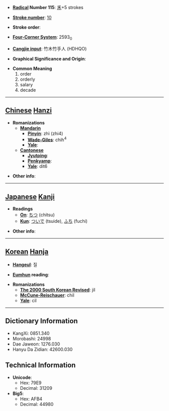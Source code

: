 * '''[[Wiktionary:Chinese radical index| Radical]] Number 115''': [[Wiktionary:Chinese radical index 禾|禾]]+5 strokes

* '''[[Wiktionary:Chinese total strokes index|Stroke number]]''': [[Wiktionary:Chinese total strokes index 10|10]]

* '''Stroke order''': 

* '''[[Wiktionary:Chinese four corner index|Four-Corner System]]''': 2593<sub>0</sub>

* '''[[Wiktionary:Chinese Cangjie index|Cangjie input]]''': 竹木竹手人 (HDHQO)

* '''Graphical Significance and Origin''': 

* '''Common Meaning'''
*#order
*# orderly
*# salary
*# decade


----

== [[Chinese]] [[Hanzi]] ==

* '''Romanizations'''
** '''[[Mandarin]]'''
*** '''[[Pinyin]]''': zhì (zhi4)
*** '''[[Wade-Giles]]''': chih<sup>4</sup>
*** '''[[Yale]]''': 
** '''[[Cantonese]]'''
*** '''[[Jyutping]]''':
*** '''[[Penkyamp]]''': 
*** '''[[Yale]]''': dit6

* '''Other info''': 

----

== [[Japanese]] [[Kanji]] ==

* '''Readings'''
** '''[[On]]''': [[ちつ]] (chitsu)
** '''[[Kun]]''': [[ついで]] (tsuide), [[ふち]] (fuchi)

* '''Other info''':  

----

== [[Korean]] [[Hanja]] ==

* '''[[Hangeul]]''': 질

* '''[[Eumhun]] reading''': 

* '''Romanizations'''
** '''[[The 2000 South Korean Revised Romanization|The 2000 South Korean Revised]]''': jil
** '''[[McCune-Reischauer]]''': chil
** '''[[Yale]]''': cil

----

== Dictionary Information ==

* KangXi: 0851.340
* Morobashi: 24998
* Dae Jaweon: 1276.030
* Hanyu Da Zidian: 42600.030

== Technical Information ==

* '''Unicode''':
** Hex: 79E9
** Decimal: 31209
* '''Big5''':
** Hex: AFB4
** Decimal: 44980